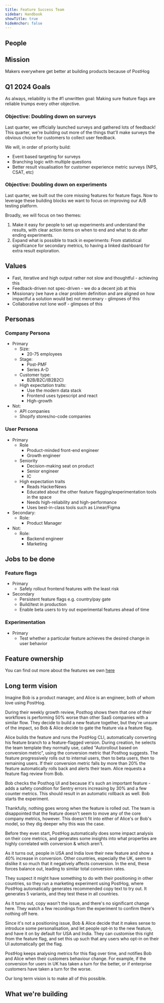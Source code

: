 ```yaml
---
title: Feature Success Team
sidebar: Handbook
showTitle: true
hideAnchor: false
---
```


## People

<TeamMembers />

## Mission

Makers everywhere get better at building products because of PostHog

## Q1 2024 Goals

As always, reliability is the #1 unwritten goal: Making sure feature flags are reliable trumps every other objective.


### Objective: Doubling down on surveys

Last quarter, we officially launched surveys and gathered lots of feedback! This quarter, we're building out more of the things that'll make surveys the obvious choice for customers to collect user feedback. 

We will, in order of priority build:

- Event based targeting for surveys
- Branching logic with multiple questions
- Better result visualisation for customer experience metric surveys (NPS, CSAT, etc)

### Objective: Doubling down on experiments

Last quarter, we built out the core missing features for feature flags. Now to leverage these building blocks we want to focus on improving our A/B testing platform.

Broadly, we will focus on two themes:

1. Make it easy for people to set up experiments and understand the results, with clear action items on when to end and what to do after ending experiments.
2. Expand what is possible to track in experiments: From statistical significance for secondary metrics, to having a linked dashboard for extra result exploration.



## Values
- Fast, iterative and high output rather not slow and thoughtful - achieving this
- Feedback-driven not spec-driven - we do a decent job at this
- Missionary (we have a clear problem definition and are aligned on how impactful a solution would be) not mercenary - glimpses of this
- Collaborative not lone wolf - glimpses of this

## Personas

### Company Persona
- Primary
    - Size:
        - 20-75 employees
    - Stage:
        - Post-PMF
        - Series A-D
    - Customer type:
        - B2B/B2C/(B2B2C)
    - High expectation traits:
        - Use the modern data stack
        - Frontend uses typescript and react
        - High-growth
- Not:
    - API companies
    - Shopify stores/no-code companies

### User Persona
- Primary
    - Role
        - Product-minded front-end engineer
        - Growth engineer
    - Seniority
        - Decision-making seat on product
        - Senior engineer
        - IC
    - High expectation traits
        - Reads HackerNews
        - Educated about the other feature flagging/experimentation tools in the space
        - Needs high-reliability and high-performance
        - Uses best-in-class tools such as Linear/Figma
- Secondary:
    - Role:
        - Product Manager
- Not:
    - Role:
        - Backend engineer
        - Marketing

## Jobs to be done

### Feature flags
- Primary
    - Safely rollout frontend features with the least risk
- Secondary
    - Persistent feature flags e.g. country/pay gate
    - Build/test in production
    - Enable beta users to try out experimental features ahead of time

### Experimentation
- Primary
    - Test whether a particular feature achieves the desired change in user behavior

## Feature ownership
You can find out more about the features we own [here](/handbook/engineering/feature-ownership)

## Long term vision

Imagine Bob is a product manager, and Alice is an engineer, both of whom love using PostHog. 

During their weekly growth review, Posthog shows them that one of their workflows is performing 50% worse than other SaaS companies with a similar flow. They decide to build a new feature together, but they're unsure of the impact, so Bob & Alice decide to gate the feature via a feature flag.

Alice builds the feature and runs the PostHog CLI, automatically converting his feature branch to a feature-flagged version. During creation, he selects the team template they normally use, called "Autorollout based on conversion metric", using the conversion metric that Posthog suggests. The feature progressively rolls out to internal users, then to beta users, then to remaining users. If their conversion metric falls by more than 20% the feature automatically rolls back and alerts their team. Alice requests a feature flag review from Bob.

Bob checks the Posthog UI and because it's such an important feature - adds a safety condition for Sentry errors increasing by 30% and a few counter metrics. This should result in an automatic rollback as well. Bob starts the experiment.

Thankfully, nothing goes wrong when the feature is rolled out. The team is disappointed that the feature doesn't seem to move any of the core company metrics, however. This doesn't fit into either of Alice's or Bob's model, so they dig deeper why this was the case.

Before they even start, PostHog automatically does some impact analysis on their core metrics, and generates some insights into what properties are highly correlated with conversion & which aren't.

As it turns out, people in USA and India love their new feature and show a 40% increase in conversion. Other countries, especially the UK, seem to dislike it so much that it negatively affects conversion. In the end, these forces balance out, leading to similar total conversion rates.

They suspect it might have something to do with their positioning in other countries, so they run a marketing experiment using PostHog, where PostHog automatically generates recommended copy text to try out. It generates 5 variants, and they test these in all countries.

As it turns out, copy wasn't the issue, and there's no significant change here. They watch a few recordings from the experiment to confirm there's nothing off here.

Since it's not a positioning issue, Bob & Alice decide that it makes sense to introduce some personalisation, and let people opt-in to the new feature, and have it on by default for USA and India. They can customise this right from the feature flag, and set this up such that any users who opt-in on their UI automatically get the flag.

PostHog keeps analysing metrics for this flag over time, and notifies Bob and Alice when their customers behaviour change. For example, if the conversion for users in UK has taken a turn for the better, or if enterprise customers have taken a turn for the worse.

Our long term vision is to make all of this possible.

## What we're building

<TeamRoadmap />
